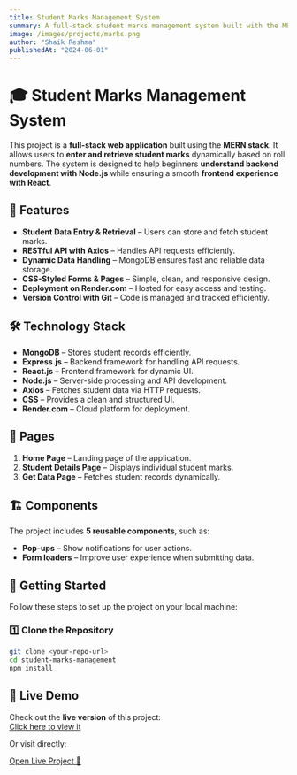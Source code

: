 ```yaml
---
title: Student Marks Management System
summary: A full-stack student marks management system built with the MERN stack.
image: /images/projects/marks.png
author: "Shaik Reshma"
publishedAt: "2024-06-01"
---
```


# 🎓 Student Marks Management System

This project is a **full-stack web application** built using the **MERN stack**. It allows users to **enter and retrieve student marks** dynamically based on roll numbers. The system is designed to help beginners **understand backend development with Node.js** while ensuring a smooth **frontend experience with React**.

## 🚀 Features

- **Student Data Entry & Retrieval** – Users can store and fetch student marks.
- **RESTful API with Axios** – Handles API requests efficiently.
- **Dynamic Data Handling** – MongoDB ensures fast and reliable data storage.
- **CSS-Styled Forms & Pages** – Simple, clean, and responsive design.
- **Deployment on Render.com** – Hosted for easy access and testing.
- **Version Control with Git** – Code is managed and tracked efficiently.

## 🛠️ Technology Stack

- **MongoDB** – Stores student records efficiently.
- **Express.js** – Backend framework for handling API requests.
- **React.js** – Frontend framework for dynamic UI.
- **Node.js** – Server-side processing and API development.
- **Axios** – Fetches student data via HTTP requests.
- **CSS** – Provides a clean and structured UI.
- **Render.com** – Cloud platform for deployment.

## 📄 Pages  

1. **Home Page** – Landing page of the application.  
2. **Student Details Page** – Displays individual student marks.  
3. **Get Data Page** – Fetches student records dynamically.  

## 🏗️ Components  

The project includes **5 reusable components**, such as:  
- **Pop-ups** – Show notifications for user actions.  
- **Form loaders** – Improve user experience when submitting data.  

## 🔧 Getting Started  

Follow these steps to set up the project on your local machine:

### 1️⃣ Clone the Repository  

```bash
git clone <your-repo-url>
cd student-marks-management
npm install
```
## 🚀 Live Demo  

Check out the **live version** of this project:  
[Click here to view it](https://studentmarks-management2024-project24.onrender.com/)

Or visit directly:  

<a href="https://studentmarks-management2024-project24.onrender.com/" target="_blank" rel="noopener noreferrer">
  Open Live Project 🚀
</a>
